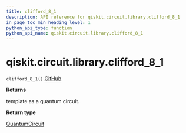 ```yaml
---
title: clifford_8_1
description: API reference for qiskit.circuit.library.clifford_8_1
in_page_toc_min_heading_level: 1
python_api_type: function
python_api_name: qiskit.circuit.library.clifford_8_1
---
```


# qiskit.circuit.library.clifford\_8\_1

<span id="qiskit.circuit.library.clifford_8_1" />

`clifford_8_1()` [GitHub](https://github.com/qiskit/qiskit/tree/stable/0.19/qiskit/circuit/library/templates/clifford/clifford_8_1.py "view source code")

**Returns**

template as a quantum circuit.

**Return type**

[QuantumCircuit](qiskit.circuit.QuantumCircuit "qiskit.circuit.QuantumCircuit")

